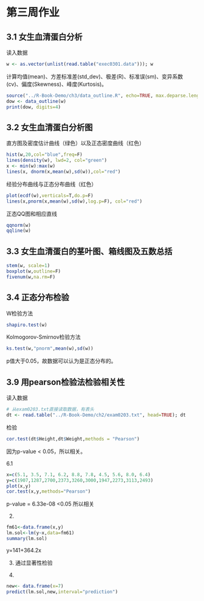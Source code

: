 # 第三周作业

## 3.1 女生血清蛋白分析

读入数据
```r
w <- as.vector(unlist(read.table("exec0301.data"))); w
```

计算均值(mean)、方差标准差(std_dev)、极差(R)、标准误(sm)、变异系数(cv)、偏度(Skewness)、峰度(Kurtosis)。
```r
source("../R-Book-Demo/ch3/data_outline.R", echo=TRUE, max.deparse.length=3e3)
dow <- data_outline(w)
print(dow, digits=4)
```

## 3.2 女生血清蛋白分析图

直方图及密度估计曲线（绿色）以及正态密度曲线（红色）

```r
hist(w,20,col="blue",freq=F)
lines(density(w), lwd=2, col="green")
x <- min(w):max(w)
lines(x, dnorm(x,mean(w),sd(w)),col="red")
```

经验分布曲线与正态分布曲线（红色）
```r
plot(ecdf(w),verticals=T,do.p=F)
lines(x,pnorm(x,mean(w),sd(w),log.p=F), col="red")
```

正态QQ图和相应直线
```r
qqnorm(w)
qqline(w)
```


## 3.3 女生血清蛋白的茎叶图、箱线图及五数总括

```r
stem(w, scale=1)
boxplot(w,outline=F)
fivenum(w,na.rm=F)
```

## 3.4 正态分布检验

W检验方法
```r
shapiro.test(w)
```

Kolmogorov-Smirnov检验方法
```r
ks.test(w,"pnorm",mean(w),sd(w))
```

p值大于0.05，故数据可以认为是正态分布的。

## 3.9 用pearson检验法检验相关性

读入数据
```r
# 从exam0203.txt直接读取数据，有表头
dt <- read.table("../R-Book-Demo/ch2/exam0203.txt", head=TRUE); dt
```

检验
```r
cor.test(dt$Height,dt$Weight,methods = "Pearson")
```

因为p-value < 0.05，所以相关。

6.1

```r
x=c(5.1, 3.5, 7.1, 6.2, 8.8, 7.8, 4.5, 5.6, 8.0, 6.4)
y=c(1907,1287,2700,2373,3260,3000,1947,2273,3113,2493)
plot(x,y)
cor.test(x,y,methods="Pearson")
```
p-value = 6.33e-08 <0.05 所以相关

2)
```r
fm61<-data.frame(x,y)
lm.sol<-lm(y~x,data=fm61)
summary(lm.sol)
```
y=141+364.2x

3)
通过显著性检验

4)
```r
new<- data.frame(x=7)
predict(lm.sol,new,interval="prediction")
```
